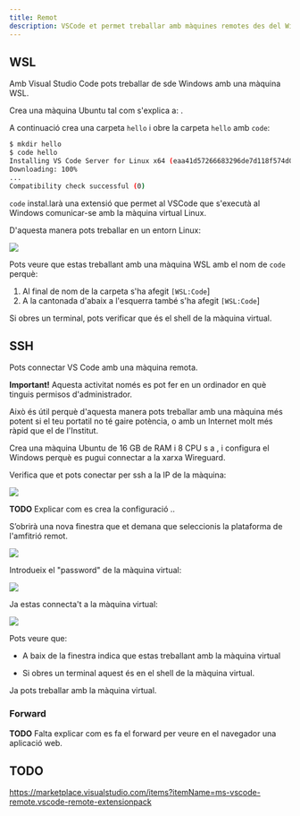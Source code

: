 ```yaml
---
title: Remot
description: VSCode et permet treballar amb màquines remotes des del Windows de la mateixa manera que si ho fessis en la màquina local.
---
```



## WSL

Amb Visual Studio Code pots treballar de sde Windows amb una màquina WSL.

Crea una màquina Ubuntu tal com s'explica a: <Page id="windows/wsl"/>.

A continuació crea una carpeta `hello` i obre la carpeta `hello` amb `code`:

```sh
$ mkdir hello
$ code hello
Installing VS Code Server for Linux x64 (eaa41d57266683296de7d118f574d0c2652e1fc4)
Downloading: 100%
...
Compatibility check successful (0)
```

`code` instal.larà una extensió que permet al VSCode que s'executà al Windows comunicar-se amb la màquina virtual Linux.

D'aquesta manera pots treballar en un entorn Linux:

![](wsl.png)

Pots veure que estas treballant amb una màquina WSL amb el nom de `code` perquè:

1. Al final de nom de la carpeta s'ha afegit `[WSL:Code`]
2. A la cantonada d'abaix a l'esquerra també s'ha afegit `[WSL:Code`]

Si obres un terminal, pots verificar que és el shell de la màquina virtual.

## SSH

Pots connectar VS Code amb una màquina remota.

**Important!** Aquesta activitat només es pot fer en un ordinador en què tinguis permisos d'administrador.

Això és útil perquè d'aquesta manera pots treballar amb una màquina més potent si el teu portatil no té gaire potència, o amb un Internet molt més ràpid que el de l'Institut.

Crea una màquina Ubuntu de 16 GB de RAM i 8 CPU s a <Page id="cloud/isard"/>, i configura el Windows perquè es pugui connectar a la xarxa Wireguard.

Verifica que et pots conectar per ssh a la IP de la màquina:

![](windows-isard-ssh.png)


**TODO** Explicar com es crea la configuració ..

S’obrirà una nova finestra que et demana que seleccionis la plataforma de l'amfitrió remot.

![](remote-ssh-linux.png)

Introdueix el "password" de la màquina virtual:

![](remote-ssh-password.png)

Ja estas connecta't a la màquina virtual:

![](remote-ssh-terminal.png)

Pots veure que:

* A baix de la finestra indica que estas treballant amb la màquina virtual

* Si obres un terminal aquest és en el shell de la màquina virtual.

Ja pots treballar amb la màquina virtual.

### Forward

**TODO** Falta explicar com es fa el forward per veure en el navegador una aplicació web.


## TODO

https://marketplace.visualstudio.com/items?itemName=ms-vscode-remote.vscode-remote-extensionpack